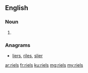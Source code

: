 ==English==

===Noun===
{{head|en|plural}}

# {{plural of|riel|lang=en}}

===Anagrams===
* [[liers#English|liers]], [[riles#English|riles]], [[slier#English|slier]]

[[ar:riels]]
[[fr:riels]]
[[ku:riels]]
[[mg:riels]]
[[my:riels]]